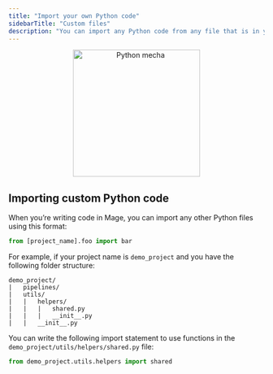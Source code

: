 ```yaml
---
title: "Import your own Python code"
sidebarTitle: "Custom files"
description: "You can import any Python code from any file that is in your Mage project directory."
---
```


<p align='center'>
<img
  alt="Python mecha"
  src="https://github.com/mage-ai/assets/blob/main/development/python-2.png?raw=true"
  width="250"
></img>
</p>

## Importing custom Python code

When you’re writing code in Mage, you can import any other Python files using this format:

```python
from [project_name].foo import bar
```

For example, if your project name is `demo_project` and you have the following folder structure:

```
demo_project/
|   pipelines/
|   utils/
|   |   helpers/
|   |   |   shared.py
|   |   |   __init__.py
|   |   __init__.py
```

You can write the following import statement to use functions in the
`demo_project/utils/helpers/shared.py` file:

```python
from demo_project.utils.helpers import shared
```
